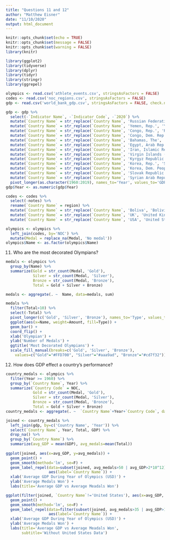 ```yaml
---
title: "Questions 11 and 12"
author: "Matthew Eisner"
date: "11/10/2020"
output: html_document
---
```


```r
knitr::opts_chunk$set(echo = TRUE)
knitr::opts_chunk$set(message = FALSE)
knitr::opts_chunk$set(warning = FALSE)
library(knitr)
```

```r
library(ggplot2)
library(tidyverse)
library(dplyr)
library(tidyr)
library(stringr)
library(ggrepel)
```

```r
olympics <- read.csv('athlete_events.csv', stringsAsFactors = FALSE)
codes <- read.csv('noc_regions.csv', stringsAsFactors = FALSE)
gdp <- read.csv('world_bank_gdp.csv', stringsAsFactors = FALSE, check.names = FALSE, fileEncoding = 'UTF-8-BOM')

gdp <- gdp %>% 
  select(-`Indicator Name`, -`Indicator Code`, -`2020`) %>%
  mutate(`Country Name` = str_replace(`Country Name`, 'Russian Federation', 'Russia')) %>%
  mutate(`Country Name` = str_replace(`Country Name`, 'Yemen, Rep.', 'Yemen')) %>%
  mutate(`Country Name` = str_replace(`Country Name`, 'Congo, Rep.', 'Republic of Congo')) %>%
  mutate(`Country Name` = str_replace(`Country Name`, 'Congo, Dem. Rep.', 'Democratic Republic of the Congo')) %>%
  mutate(`Country Name` = str_replace(`Country Name`, 'Bahamas, The', 'Bahamas')) %>%
  mutate(`Country Name` = str_replace(`Country Name`, 'Egypt, Arab Rep.', 'Egypt')) %>%
  mutate(`Country Name` = str_replace(`Country Name`, 'Iran, Islamic Rep.', 'Iran')) %>%
  mutate(`Country Name` = str_replace(`Country Name`, 'Virgin Islands (U.S.)', 'Virgin Islands, US')) %>%
  mutate(`Country Name` = str_replace(`Country Name`, 'Kyrgyz Republic', 'Kyrgyzstan')) %>%
  mutate(`Country Name` = str_replace(`Country Name`, 'Korea, Rep.', 'South Korea')) %>%
  mutate(`Country Name` = str_replace(`Country Name`, 'Korea, Dem. People’s Rep.', 'North Korea')) %>%
  mutate(`Country Name` = str_replace(`Country Name`, 'Slovak Republic', 'Slovakia')) %>%
  mutate(`Country Name` = str_replace(`Country Name`, 'Syrian Arab Republic', 'Syria')) %>%
  pivot_longer(as.character(1960:2019), names_to='Year', values_to='GDP')
gdp$Year <- as.numeric(gdp$Year)

codes <- codes %>% 
  select(-notes) %>%
  rename(`Country Name` = region) %>%
  mutate(`Country Name` = str_replace(`Country Name`, 'Boliva', 'Bolivia')) %>%
  mutate(`Country Name` = str_replace(`Country Name`, 'UK', 'United Kingdom')) %>%
  mutate(`Country Name` = str_replace(`Country Name`, 'USA', 'United States'))

olympics <- olympics %>% 
  left_join(codes, by='NOC') %>%
  mutate(Medal = replace_na(Medal, 'No medal'))
olympics$Name <- as.factor(olympics$Name)
```

11. Who are the most decorated Olympians?

```r
medals <- olympics %>%
  group_by(Name) %>%
  summarize(Gold = str_count(Medal, 'Gold'),
            Silver = str_count(Medal, 'Silver'),
            Bronze = str_count(Medal, 'Bronze'),
            Total = Gold + Silver + Bronze)

medals <- aggregate(. ~  Name, data=medals, sum)

medals %>% 
  filter(Total>10) %>%
  select(-Total) %>%
  pivot_longer(c('Gold', 'Silver', 'Bronze'), names_to='Type', values_to='Amount') %>%
  ggplot(aes(x=Name, weight=Amount, fill=Type)) + 
  geom_bar() + 
  coord_flip() +
  xlab('Olympian') +
  ylab('Number of Medals') +
  ggtitle('Most Decorated Olympians') +
  scale_fill_manual(breaks=c('Gold', 'Silver', 'Bronze'), 
    values=c("Gold"="#FFD700", "Silver"="#aaa9ad", "Bronze"="#cd7f32"))
```

12. How does GDP effect a country's performance?

```r
country_medals <- olympics %>%
  filter(Year >= 1960) %>%
  group_by(`Country Name`, Year) %>%
  summarize(`Country Code` = NOC,
            Gold = str_count(Medal, 'Gold'),
            Silver = str_count(Medal, 'Silver'),
            Bronze = str_count(Medal, 'Bronze'),
            Total = Gold + Silver + Bronze)
country_medals <- aggregate(. ~  `Country Name`+Year+`Country Code`, data=country_medals, sum)

joined <- country_medals %>%
  left_join(gdp, by=c('Country Name', 'Year')) %>%
  select(`Country Name`, Year, Total, GDP) %>%
  drop_na() %>%
  group_by(`Country Name`) %>%
  summarize(avg_GDP = mean(GDP), avg_medals=mean(Total))
  
ggplot(joined, aes(x=avg_GDP, y=avg_medals)) + 
  geom_point() + 
  geom_smooth(method='lm', se=F) +
  geom_label_repel(data=subset(joined, avg_medals>50 | avg_GDP>2*10^12), 
                   aes(label=`Country Name`)) +
  xlab('Average GDP During Year of Olympics (USD)') +
  ylab('Average Medals Won') +
  labs(title='Average GDP vs Average Meadals Won')

ggplot(filter(joined, `Country Name`!='United States'), aes(x=avg_GDP, y=avg_medals)) + 
  geom_point() + 
  geom_smooth(method='lm', se=F) +
  geom_label_repel(data=filter(subset(joined, avg_medals>35 | avg_GDP>1*10^12), `Country Name`!='United States'), 
                   aes(label=`Country Name`)) +
  xlab('Average GDP During Year of Olympics (USD)') +
  ylab('Average Medals Won') +
  labs(title='Average GDP vs Average Meadals Won',
       subtitle='Without United States Data')
```

